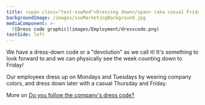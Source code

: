 ```yaml
---
title: <span class="text-sswRed">Dressing down</span> (aka casual Fridays)?
backgroundImage: /images/sswMarketingBackground.jpg
mediaComponent: >-
  ![Dress code graphic](images/Employment/dresscode.png)
textSide: left
---
```


We have a dress-down code or a "devolution" as we call it! It's
something to look forward to and we can physically see the week
counting down to Friday!

Our employees dress up on Mondays and Tuesdays by wearing company colors, and 
dress down later with a casual Thursday and Friday.

More on [Do you follow the company's dress code?](https://www.ssw.com.au/rules/do-you-have-a-dress-code)
